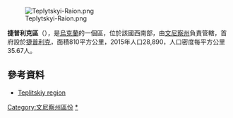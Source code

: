 [[Image:Teplytskyi-Raion.png|right]]

{{Coord|48|40|N|29|45|E|display=title}}

'''捷普利克區'''（{{lang-uk|Теплицький район}}），是[[烏克蘭|烏克蘭]]的一個區，位於該國西南部，由[[文尼察州|文尼察州]]負責管轄，首府設於[[捷普利克|捷普利克]]，面積810平方公里，2015年人口28,890，人口密度每平方公里35.67人。

==參考資料==
* [https://web.archive.org/web/20070928202652/http://www.region.vinnica.ua/rus/dist/teplik.html Teplitskiy region] {{uk icon}}

{{文尼察州行政区划}}

[[Category:文尼察州區份|Category:文尼察州區份]]
[[Category:捷普利克區|*]]

{{Vinnytsia-geo-stub}}